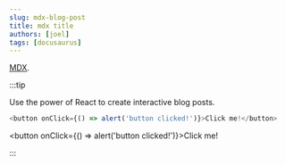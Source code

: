 ```yaml
---
slug: mdx-blog-post
title: mdx title
authors: [joel]
tags: [docusaurus]
---
```


[MDX](https://mdxjs.com/).

:::tip

Use the power of React to create interactive blog posts.

```js
<button onClick={() => alert('button clicked!')}>Click me!</button>
```

<button onClick={() => alert('button clicked!')}>Click me!</button>

:::
